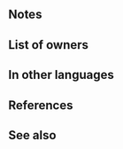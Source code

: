{{Weapon Infobox
|tagid=SID_春花の弓
|intID=2997
|userVersion1=Bow
|userVersion2=Arrow
|exclusive=0
|weaponType=Bow
|cost=200
|might=8
|range=2
|effectiveness=Flying
|effect=Effective against flying foes. At start of combat, if foe's HP ≥ 75% or【Penalty】is active on foe, grants Atk/Def+5 to unit during combat and unit's first attack during combat deals damage = total Atk/Def penalties on foe.<br><br>【Penalty】<br>All effects that last "on foe through its next action." Includes penalties inflicted by a skill like Panic or Threaten and negative status effects (preventing counterattacks, restricting movement, or the effects of a skill like Triangle Adept or Guard).
|statModifiers=0,8,0,0,0
|required=Steel Bow
|next=Carrot-Tip Bow+
|promotionRarity=5
|promotionTier=1
|properties=
}}
==Notes==
{{Effective damage bonus|flying}}
{{EffectfromPenalty}}
{{Temporary buffs}}
{{DamageBoost}}
{{EffectfromPenalties|damage boost}}
==List of owners==
{{Skill Hero List}}
==In other languages==
{{OtherLanguages
|japanese=春花の弓
|german=Karottenbogen
|spanishEU=Arco verdor
|spanishLA=Arco zanahoria
|french=Arc légume
|italian=Carotarco
|chineseTW=春花之弓
|portuguese=Arco de rama
}}
==References==
<references/>
==See also==
{{See also skills|cond=Description LIKE '%deals damage = total%penalties%' AND Exclusive='1'}}
{{Weapons Navbox}}